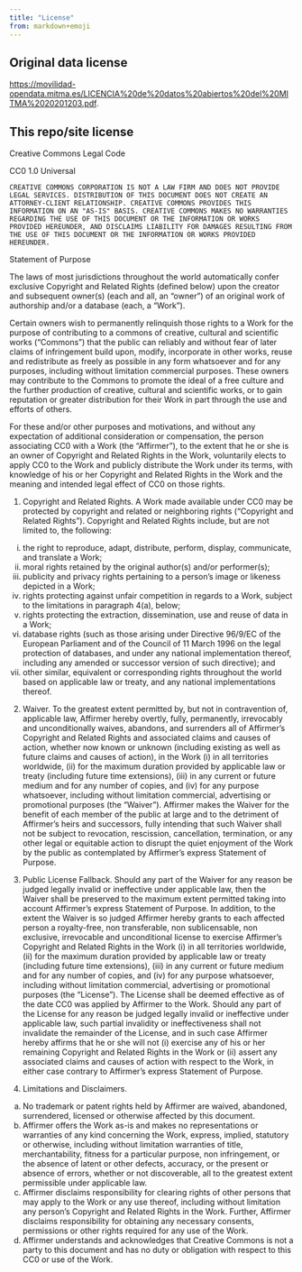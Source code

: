 ```yaml
---
title: "License"
from: markdown+emoji
---
```


## Original data license

[https://movilidad-opendata.mitma.es/LICENCIA%20de%20datos%20abiertos%20del%20MITMA%2020201203.pdf](https://movilidad-opendata.mitma.es/LICENCIA%20de%20datos%20abiertos%20del%20MITMA%2020201203.pdf){target="_blank"}.

## This repo/site license

Creative Commons Legal Code

CC0 1.0 Universal

    CREATIVE COMMONS CORPORATION IS NOT A LAW FIRM AND DOES NOT PROVIDE
    LEGAL SERVICES. DISTRIBUTION OF THIS DOCUMENT DOES NOT CREATE AN
    ATTORNEY-CLIENT RELATIONSHIP. CREATIVE COMMONS PROVIDES THIS
    INFORMATION ON AN "AS-IS" BASIS. CREATIVE COMMONS MAKES NO WARRANTIES
    REGARDING THE USE OF THIS DOCUMENT OR THE INFORMATION OR WORKS
    PROVIDED HEREUNDER, AND DISCLAIMS LIABILITY FOR DAMAGES RESULTING FROM
    THE USE OF THIS DOCUMENT OR THE INFORMATION OR WORKS PROVIDED
    HEREUNDER.

Statement of Purpose

The laws of most jurisdictions throughout the world automatically confer
exclusive Copyright and Related Rights (defined below) upon the creator
and subsequent owner(s) (each and all, an "owner") of an original work of
authorship and/or a database (each, a "Work").

Certain owners wish to permanently relinquish those rights to a Work for
the purpose of contributing to a commons of creative, cultural and
scientific works ("Commons") that the public can reliably and without fear
of later claims of infringement build upon, modify, incorporate in other
works, reuse and redistribute as freely as possible in any form whatsoever
and for any purposes, including without limitation commercial purposes.
These owners may contribute to the Commons to promote the ideal of a free
culture and the further production of creative, cultural and scientific
works, or to gain reputation or greater distribution for their Work in
part through the use and efforts of others.

For these and/or other purposes and motivations, and without any
expectation of additional consideration or compensation, the person
associating CC0 with a Work (the "Affirmer"), to the extent that he or she
is an owner of Copyright and Related Rights in the Work, voluntarily
elects to apply CC0 to the Work and publicly distribute the Work under its
terms, with knowledge of his or her Copyright and Related Rights in the
Work and the meaning and intended legal effect of CC0 on those rights.

1. Copyright and Related Rights. A Work made available under CC0 may be
protected by copyright and related or neighboring rights ("Copyright and
Related Rights"). Copyright and Related Rights include, but are not
limited to, the following:

  i. the right to reproduce, adapt, distribute, perform, display,
     communicate, and translate a Work;
 ii. moral rights retained by the original author(s) and/or performer(s);
iii. publicity and privacy rights pertaining to a person's image or
     likeness depicted in a Work;
 iv. rights protecting against unfair competition in regards to a Work,
     subject to the limitations in paragraph 4(a), below;
  v. rights protecting the extraction, dissemination, use and reuse of data
     in a Work;
 vi. database rights (such as those arising under Directive 96/9/EC of the
     European Parliament and of the Council of 11 March 1996 on the legal
     protection of databases, and under any national implementation
     thereof, including any amended or successor version of such
     directive); and
vii. other similar, equivalent or corresponding rights throughout the
     world based on applicable law or treaty, and any national
     implementations thereof.

2. Waiver. To the greatest extent permitted by, but not in contravention
of, applicable law, Affirmer hereby overtly, fully, permanently,
irrevocably and unconditionally waives, abandons, and surrenders all of
Affirmer's Copyright and Related Rights and associated claims and causes
of action, whether now known or unknown (including existing as well as
future claims and causes of action), in the Work (i) in all territories
worldwide, (ii) for the maximum duration provided by applicable law or
treaty (including future time extensions), (iii) in any current or future
medium and for any number of copies, and (iv) for any purpose whatsoever,
including without limitation commercial, advertising or promotional
purposes (the "Waiver"). Affirmer makes the Waiver for the benefit of each
member of the public at large and to the detriment of Affirmer's heirs and
successors, fully intending that such Waiver shall not be subject to
revocation, rescission, cancellation, termination, or any other legal or
equitable action to disrupt the quiet enjoyment of the Work by the public
as contemplated by Affirmer's express Statement of Purpose.

3. Public License Fallback. Should any part of the Waiver for any reason
be judged legally invalid or ineffective under applicable law, then the
Waiver shall be preserved to the maximum extent permitted taking into
account Affirmer's express Statement of Purpose. In addition, to the
extent the Waiver is so judged Affirmer hereby grants to each affected
person a royalty-free, non transferable, non sublicensable, non exclusive,
irrevocable and unconditional license to exercise Affirmer's Copyright and
Related Rights in the Work (i) in all territories worldwide, (ii) for the
maximum duration provided by applicable law or treaty (including future
time extensions), (iii) in any current or future medium and for any number
of copies, and (iv) for any purpose whatsoever, including without
limitation commercial, advertising or promotional purposes (the
"License"). The License shall be deemed effective as of the date CC0 was
applied by Affirmer to the Work. Should any part of the License for any
reason be judged legally invalid or ineffective under applicable law, such
partial invalidity or ineffectiveness shall not invalidate the remainder
of the License, and in such case Affirmer hereby affirms that he or she
will not (i) exercise any of his or her remaining Copyright and Related
Rights in the Work or (ii) assert any associated claims and causes of
action with respect to the Work, in either case contrary to Affirmer's
express Statement of Purpose.

4. Limitations and Disclaimers.

 a. No trademark or patent rights held by Affirmer are waived, abandoned,
    surrendered, licensed or otherwise affected by this document.
 b. Affirmer offers the Work as-is and makes no representations or
    warranties of any kind concerning the Work, express, implied,
    statutory or otherwise, including without limitation warranties of
    title, merchantability, fitness for a particular purpose, non
    infringement, or the absence of latent or other defects, accuracy, or
    the present or absence of errors, whether or not discoverable, all to
    the greatest extent permissible under applicable law.
 c. Affirmer disclaims responsibility for clearing rights of other persons
    that may apply to the Work or any use thereof, including without
    limitation any person's Copyright and Related Rights in the Work.
    Further, Affirmer disclaims responsibility for obtaining any necessary
    consents, permissions or other rights required for any use of the
    Work.
 d. Affirmer understands and acknowledges that Creative Commons is not a
    party to this document and has no duty or obligation with respect to
    this CC0 or use of the Work.
